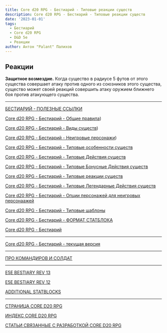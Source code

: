 ```yaml
---
title: Core d20 RPG - Бестиарий - Типовые реакции существ
description: Core d20 RPG - Бестиарий - Типовые реакции существ
date: '2023-01-01'
tags:
  - Бестиарий
  - Core d20 RPG
  - D&D 5e
  - Реакции
author: Антон "Palant" Палихов
---
```


## Реакции

**Защитное возмездие.** Когда существо в радиусе 5 футов от этого существа совершает атаку против одного из союзников этого существа, существо может своей реакций совершить атаку оружием ближнего боя против атакующего существа.

---

[БЕСТИАРИЙ - ПОЛЕЗНЫЕ ССЫЛКИ](/posts/cored20rpg/bestiary-1)

[Core d20 RPG - Бестиарий - Общие правила](/posts/cored20rpg/bestiary-rules))

[Core d20 RPG - Бестиарий - Виды существ](/posts/cored20rpg/bestiary-creature-types))

[Core d20 RPG - Бестиарий - Неигровые персонажи](/posts/cored20rpg/bestiary-npc))

[Core d20 RPG - Бестиарий - Типовые особенности существ](/posts/cored20rpg/bestiary-traits)

[Core d20 RPG - Бестиарий - Типовые Действия существ](/posts/cored20rpg/bestiary-actions)

[Core d20 RPG - Бестиарий - Типовые Бонусные Действия существ](/posts/cored20rpg/bestiary-bonus-actions)

[Core d20 RPG - Бестиарий - Типовые реакции существ](/posts/cored20rpg/bestiary-reactions)

[Core d20 RPG - Бестиарий - Типовые Легендарные Действия существ](/posts/cored20rpg/bestiary-legendary-actions)

[Core d20 RPG - Бестиарий - Опции персонажей для неигровых персонаажей](/posts/cored20rpg/bestiary-pc-options-for-npc)

[Core d20 RPG - Бестиарий - Типовые шаблоны](/posts/cored20rpg/bestiary-templates)

[Core d20 RPG - Бестиарий - ФОРМАТ СТАТБЛОКА](/posts/cored20rpg/bestiary-statblock)

[Core d20 RPG - Бестиарий](/posts/core-d20/bestiary)

---

[Core d20 RPG - Бестиарий - текущая версия](https://1drv.ms/w/s!Atcrhwwo1lBA5JRFT2Ce_TYOF5UAEg?e=OkpOIj)


---

[ПРО КОМАНДИРОВ И СОЛДАТ](/posts/core-d20/about-commanders-and-units)

---

[E5E BESTIARY REV 13](https://1drv.ms/w/s!Atcrhwwo1lBA2YMLOf2_oW923CRzlw?e=zKguUK)

[E5E BESTIARY REV 12](https://1drv.ms/w/s!Atcrhwwo1lBA1_AFBntbrfdY9VE5-A?e=i427eK)

[ADDITIONAL STATBLOCKS](https://1drv.ms/w/s!Atcrhwwo1lBA19xPShMJ5qjesqPpaA?e=IkqJmE)

---

[СТРАНИЦА CORE D20 RPG](https://cyborgsandmages.com/cored20rpg/)

[ИНДЕКС CORE D20 RPG](https://cyborgsandmages.com/cored20rpg/1)

[СТАТЬИ СВЯЗАННЫЕ С РАЗРАБОТКОЙ CORE D20 RPG](https://cyborgsandmages.com/core-d20/1)

